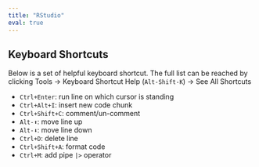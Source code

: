 ```yaml
---
title: "RStudio"
eval: true
---
```


## Keyboard Shortcuts

Below is a set of helpful keyboard shortcut.  The full list can be reached by clicking Tools -> Keyboard Shortcut Help (`Alt-Shift-K`) -> See All Shortcuts

- `Ctrl+Enter`: run line on which cursor is standing
- `Ctrl+Alt+I`: insert new code chunk
- `Ctrl+Shift+C`: comment/un-comment
- `Alt-⬆️`: move line up
- `Alt-⬇️️`: move line down
- `Ctrl+D`: delete line
- `Ctrl+Shift+A`: format code
- `Ctrl+M`: add pipe `|>` operator

